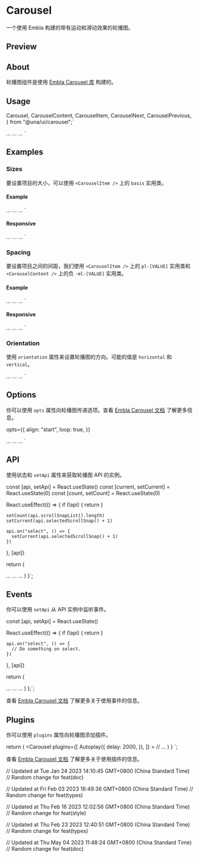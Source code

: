 

<Meta of={CarouselStories} />

<PrimitiveDocsButton
  docsUrl='https://www.embla-carousel.com/get-started/react'
  apiReferenceUrl='https://www.embla-carousel.com/api'
/>

# Carousel

一个使用 Embla 构建的带有运动和滑动效果的轮播图。

## Preview

<Canvas of={CarouselStories.Default} />

## About

轮播图组件是使用 [Embla Carousel 库](https://www.embla-carousel.com/) 构建的。

## Usage

  Carousel,
  CarouselContent,
  CarouselItem,
  CarouselNext,
  CarouselPrevious,
} from "@una/ui/carousel";`

  <CarouselContent>
    <CarouselItem>...</CarouselItem>
    <CarouselItem>...</CarouselItem>
    <CarouselItem>...</CarouselItem>
  </CarouselContent>
  <CarouselPrevious />
  <CarouselNext />
</Carousel>`

<Source code={importCode} language='ts' dark />
<Source code={usageCode} language='tsx' dark />

## Examples

### Sizes

要设置项目的大小，可以使用 `<CarouselItem />` 上的 `basis` 实用类。

<Canvas of={CarouselStories.Sizes} />

#### Example

<Carousel>
  <CarouselContent>
    <CarouselItem className="basis-1/3">...</CarouselItem>
    <CarouselItem className="basis-1/3">...</CarouselItem>
    <CarouselItem className="basis-1/3">...</CarouselItem>
  </CarouselContent>
</Carousel>`

<Source code={sizesExampleCode} language='tsx' dark />

#### Responsive

<Carousel>
  <CarouselContent>
    <CarouselItem className="md:basis-1/2 lg:basis-1/3">...</CarouselItem>
    <CarouselItem className="md:basis-1/2 lg:basis-1/3">...</CarouselItem>
    <CarouselItem className="md:basis-1/2 lg:basis-1/3">...</CarouselItem>
  </CarouselContent>
</Carousel>`

<Source code={sizesResponsiveExampleCode} language='tsx' dark />

### Spacing

要设置项目之间的间距，我们使用 `<CarouselItem />` 上的 `pl-[VALUE]` 实用类和 `<CarouselContent />` 上的负 `-ml-[VALUE]` 实用类。

<Canvas of={CarouselStories.Spacing} />

#### Example

  <CarouselContent className="-ml-4">
    <CarouselItem className="pl-4">...</CarouselItem>
    <CarouselItem className="pl-4">...</CarouselItem>
    <CarouselItem className="pl-4">...</CarouselItem>
  </CarouselContent>
</Carousel>`

<Source code={spacingExampleCode} language='tsx' dark />

#### Responsive

  <CarouselContent className="-ml-2 md:-ml-4">
    <CarouselItem className="pl-2 md:pl-4">...</CarouselItem>
    <CarouselItem className="pl-2 md:pl-4">...</CarouselItem>
    <CarouselItem className="pl-2 md:pl-4">...</CarouselItem>
  </CarouselContent>
</Carousel>`

### Orientation

使用 `orientation` 属性来设置轮播图的方向。可能的值是 `horizontal` 和 `vertical`。

<Canvas of={CarouselStories.Orientation} />

  <CarouselContent>
    <CarouselItem>...</CarouselItem>
    <CarouselItem>...</CarouselItem>
    <CarouselItem>...</CarouselItem>
  </CarouselContent>
</Carousel>`

<Source code={orientationExampleCode} language='tsx' dark />

## Options

你可以使用 `opts` 属性向轮播图传递选项。查看 [Embla Carousel 文档](https://www.embla-carousel.com/api/options/) 了解更多信息。

  opts={{
    align: "start",
    loop: true,
  }}
>
  <CarouselContent>
    <CarouselItem>...</CarouselItem>
    <CarouselItem>...</CarouselItem>
    <CarouselItem>...</CarouselItem>
  </CarouselContent>
</Carousel>
`

<Source code={optionsExampleCode} language='tsx' dark />

## API

使用状态和 `setApi` 属性来获取轮播图 API 的实例。

<Canvas of={CarouselStories.WithSlideNumber} />


  const [api, setApi] = React.useState<CarouselApi>()
  const [current, setCurrent] = React.useState(0)
  const [count, setCount] = React.useState(0)

React.useEffect(() => {
if (!api) {
return
}

    setCount(api.scrollSnapList().length)
    setCurrent(api.selectedScrollSnap() + 1)

    api.on("select", () => {
      setCurrent(api.selectedScrollSnap() + 1)
    })

}, [api])

return (

<Carousel setApi={setApi}>
  <CarouselContent>
    <CarouselItem>...</CarouselItem>
    <CarouselItem>...</CarouselItem>
    <CarouselItem>...</CarouselItem>
  </CarouselContent>
</Carousel>
) }`;

## Events

你可以使用 `setApi` 从 API 实例中监听事件。


  const [api, setApi] = React.useState<CarouselApi>()

React.useEffect(() => {
if (!api) {
return
}

    api.on("select", () => {
      // Do something on select.
    })

}, [api])

return (

<Carousel setApi={setApi}>
  <CarouselContent>
    <CarouselItem>...</CarouselItem>
    <CarouselItem>...</CarouselItem>
    <CarouselItem>...</CarouselItem>
  </CarouselContent>
</Carousel>
) };`;

<Source code={eventsCode} language='tsx' dark />

查看 [Embla Carousel 文档](https://www.embla-carousel.com/api/events/) 了解更多关于使用事件的信息。

## Plugins

你可以使用 `plugins` 属性向轮播图添加插件。


  return (
    <Carousel
      plugins={[
        Autoplay({
          delay: 2000,
        }),
      ]}
    >
      // ...
    </Carousel>
  )
}
`;

<Source code={pluginsExampleCode} language='tsx' dark />

<Canvas of={CarouselStories.Autoplay} />

查看 [Embla Carousel 文档](https://www.embla-carousel.com/api/plugins/) 了解更多关于使用插件的信息。

// Updated at Tue Jan 24 2023 14:10:45 GMT+0800 (China Standard Time)
// Random change for feat(doc)

// Updated at Fri Feb 03 2023 16:49:36 GMT+0800 (China Standard Time)
// Random change for feat(types)

// Updated at Thu Feb 16 2023 12:02:56 GMT+0800 (China Standard Time)
// Random change for feat(style)

// Updated at Thu Feb 23 2023 12:40:51 GMT+0800 (China Standard Time)
// Random change for feat(types)

// Updated at Thu May 04 2023 11:48:24 GMT+0800 (China Standard Time)
// Random change for feat(doc)
